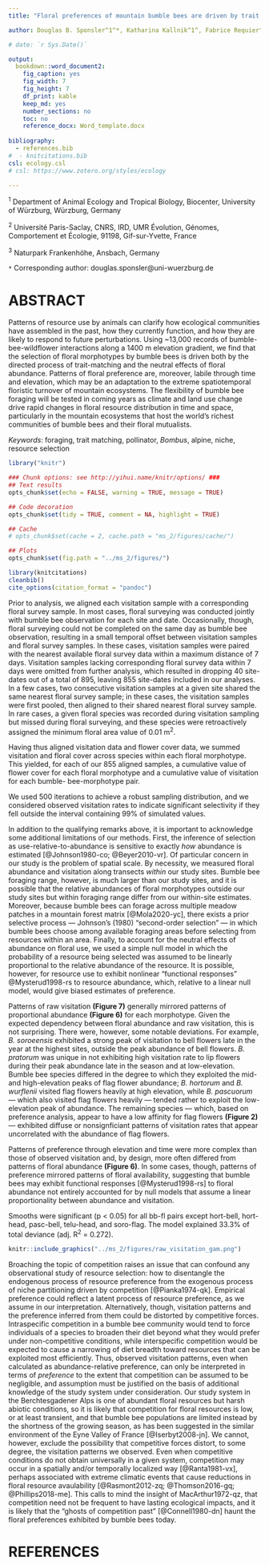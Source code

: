 ```yaml
---
title: "Floral preferences of mountain bumble bees are driven by trait matching but labile through elevation and time" 

author: Douglas B. Sponsler^1^*, Katharina Kallnik^1^, Fabrice Requier^2^, Alice Classen^1^, A. Fabienne Maihoff^1^, Johanna Sieger^3^, Ingolf Steffan-Dewenter^1^

# date: `r Sys.Date()`

output:
  bookdown::word_document2:
    fig_caption: yes
    fig_width: 7
    fig_height: 7
    df_print: kable
    keep_md: yes
    number_sections: no
    toc: no
    reference_docx: Word_template.docx
    
bibliography: 
  - references.bib
#  - knitcitations.bib
csl: ecology.csl
# csl: https://www.zotero.org/styles/ecology

---
```


^1^ Department of Animal Ecology and Tropical Biology, Biocenter, University of Würzburg, Würzburg, Germany

^2^ Université Paris-Saclay, CNRS, IRD, UMR Évolution, Génomes, Comportement et Écologie, 91198, Gif-sur-Yvette, France

^3^ Naturpark Frankenhöhe, Ansbach, Germany

`*` Corresponding author: douglas.sponsler@uni-wuerzburg.de


# ABSTRACT

Patterns of resource use by animals can clarify how ecological communities have assembled in the past, how they currently function, and how they are likely to respond to future perturbations. Using ~13,000 records of bumble- bee-wildflower interactions along a 1400 m elevation gradient, we find that the selection of floral morphotypes by bumble bees is driven both by the directed process of trait-matching and the neutral effects of floral abundance. Patterns of floral preference are, moreover, labile through time and elevation, which may be an adaptation to the extreme spatiotemporal floristic turnover of mountain ecosystems. The flexibility of bumble bee foraging will be tested in coming years as climate and land use change drive rapid changes in floral resource distribution in time and space, particularly in the mountain ecosystems that host the world's richest communities of bumble bees and their floral mutualists.

*Keywords*: foraging, trait matching, pollinator, *Bombus*, alpine, niche, resource selection


```r

library("knitr")

### Chunk options: see http://yihui.name/knitr/options/ ###
## Text results
opts_chunk$set(echo = FALSE, warning = TRUE, message = TRUE)

## Code decoration
opts_chunk$set(tidy = TRUE, comment = NA, highlight = TRUE)

## Cache
# opts_chunk$set(cache = 2, cache.path = "ms_2/figures/cache/")

## Plots
opts_chunk$set(fig.path = "../ms_2/figures/")

```


```r
library(knitcitations)
cleanbib()   
cite_options(citation_format = "pandoc")
```



Prior to analysis, we aligned each visitation sample with a corresponding floral survey sample. In most cases, floral surveying was conducted jointly with bumble bee observation for each site and date. Occasionally, though, floral surveying could not be completed on the same day as bumble bee observation, resulting in a small temporal offset between visitation samples and floral survey samples. In these cases, visitation samples were paired with the nearest available floral survey data within a maximum distance of 7 days. Visitation samples lacking corresponding floral survey data within 7 days were omitted from further analysis, which resulted in dropping 40 site-dates out of a total of 895, leaving 855 site-dates included in our analyses. In a few cases, two consecutive visitation samples at a given site shared the same nearest floral survey sample; in these cases, the visitation samples were first pooled, then aligned to their shared nearest floral survey sample. In rare cases, a given floral species was recorded during visitation sampling but missed during floral surveying, and these species were retroactively assigned the minimum floral area value of 0.01 m^2^.

Having thus aligned visitation data and flower cover data, we summed visitation and floral cover across species within each floral morphotype. This yielded, for each of our 855 aligned samples, a cumulative value of flower cover for each floral morphotype and a cumulative value of visitation for each bumble- bee-morphotype pair.

We used 500 iterations to achieve a robust sampling distribution, and we considered observed visitation rates to indicate significant selectivity if they fell outside the interval containing 99% of simulated values.

In addition to the qualifying remarks above, it is important to acknowledge some additional limitations of our methods. First, the inference of selection as use-relative-to-abundance is sensitive to exactly *how* abundance is estimated [@Johnson1980-co; @Beyer2010-vr]. Of particular concern in our study is the problem of spatial scale. By necessity, we measured floral abundance and visitation along transects *within* our study sites. Bumble bee foraging range, however, is much larger than our study sites, and it is possible that the relative abundances of floral morphotypes outside our study sites but within foraging range differ from our within-site estimates. Moreover, because bumble bees can forage across multiple meadow patches in a mountain forest matrix [@Mola2020-yc], there exists a prior selective process --- Johnson's (1980) "second-order selection" --- in which bumble bees choose among available foraging areas before selecting from resources within an area. Finally, to account for the neutral effects of abundance on floral use, we used a simple null model in which the probability of a resource being selected was assumed to be linearly proportional to the relative abundance of the resource. It is possible, however, for resource use to exhibit nonlinear "functional responses" @Mysterud1998-rs to resource abundance, which, relative to a linear null model, would give biased estimates of preference. 

Patterns of raw visitation **(Figure 7)** generally mirrored patterns of proportional abundance **(Figure 6)** for each morphotype. Given the expected dependency between floral abundance and raw visitation, this is not surprising. There were, however, some notable deviations. For example, *B. soroeensis* exhibited a strong peak of visitation to bell flowers late in the year at the highest sites, outside the peak abundance of bell flowers. *B. pratorum* was unique in not exhibiting high visitation rate to lip flowers during their peak abundance late in the season and at low-elevation. Bumble bee species differed in the degree to which they exploited the mid- and high-elevation peaks of flag flower abundance; *B. hortorum* and *B. wurflenii* visited flag flowers heavily at high elevation, while *B. pascuorum* --- which also visited flag flowers heavily --- tended rather to exploit the low-elevation peak of abundance. The remaining species --- which, based on preference analysis, appear to have a low affinity for flag flowers **(Figure 2)** --- exhibited diffuse or nonsignficiant patterns of visitation rates that appear uncorrelated with the abundance of flag flowers.  

Patterns of preference through elevation and time were more complex than those of observed visitation and, by design, more often differed from patterns of floral abundance **(Figure 6)**. In some cases, though, patterns of preference mirrored patterns of floral availability, suggesting that bumble bees may exhibit functional responses [@Mysterud1998-rs] to floral abundance not entirely accounted for by null models that assume a linear proportionality between abundance and visitation.

Smooths were significant (p < 0.05) for all bb-fl pairs except hort-bell, hort-head, pasc-bell, telu-head, and soro-flag. The model explained 33.3% of total deviance (adj. R^2^ = 0.272).

```r
knitr::include_graphics("../ms_2/figures/raw_visitation_gam.png")
```

Broaching the topic of competition raises an issue that can confound any observational study of resource selection: how to disentangle the endogenous process of resource preference from the exogenous process of niche partitioning driven by competition [@Pianka1974-qk]. Empirical preference could reflect a latent process of resource preference, as we assume in our interpretation. Alternatively, though, visitation patterns and the preference inferred from them could be distorted by competitive forces. Intraspecific competition in a bumble bee community would tend to force individuals of a species to broaden their diet beyond what they would prefer under non-competitive conditions, while interspecific competition would be expected to cause a narrowing of diet breadth toward resources that can be exploited most efficiently. Thus, observed visitation patterns, even when calculated as abundance-relative preference, can only be interpreted in terms of *preference* to the extent that competition can be assumed to be negligible, and assumption must be justified on the basis of additional knowledge of the study system under consideration. Our study system in the Berchtesgadener Alps is one of abundant floral resources but harsh abiotic conditions, so it is likely that competition for floral resources is low, or at least transient, and that bumble bee populations are limited instead by the shortness of the growing season, as has been suggested in the similar environment of the Eyne Valley of France [@Iserbyt2008-jn]. We cannot, however, exclude the possibility that competitive forces distort, to some degree, the visitation patterns we observed. Even when competitive conditions do not obtain universally in a given system, competition may occur in a spatially and/or temporally localized way [@Ranta1981-vx], perhaps associated with extreme climatic events that cause reductions in floral resource avaulability [@Rasmont2012-zq; @Thomson2016-gq; @Phillips2018-me]. This calls to mind the insight of MacArthur1972-qz, that competition need not be frequent to have lasting ecological impacts, and it is likely that the "ghosts of competition past" [@Connell1980-dn] haunt the floral preferences exhibited by bumble bees today.

# REFERENCES

<!-- ```{r write_citations, cache=FALSE, include=FALSE} -->
<!-- write.bibtex(file = "knitcitations.bib") -->
<!-- ``` -->

<div id ="refs"></div>
